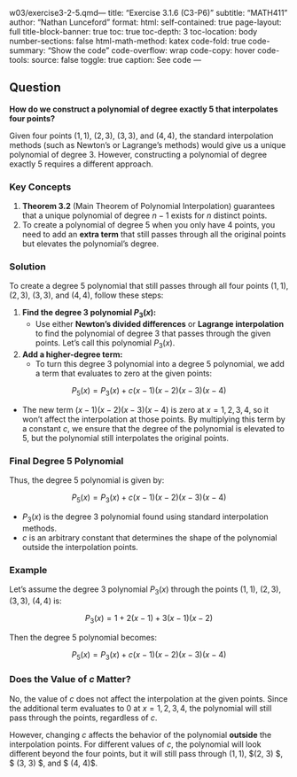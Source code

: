 w03/exercise3-2-5.qmd---
title: "Exercise 3.1.6 (C3-P6)"
subtitle: "MATH411"
author: "Nathan Lunceford"
format:
  html:
    self-contained: true
    page-layout: full
    title-block-banner: true
    toc: true
    toc-depth: 3
    toc-location: body
    number-sections: false
    html-math-method: katex
    code-fold: true
    code-summary: "Show the code"
    code-overflow: wrap
    code-copy: hover
    code-tools:
        source: false
        toggle: true
        caption: See code 
---

## Question

**How do we construct a polynomial of degree exactly 5 that interpolates four points?**

Given four points $(1, 1)$, $(2, 3)$, $(3, 3)$, and $(4, 4)$, the standard interpolation methods (such as Newton’s or Lagrange’s methods) would give us a unique polynomial of degree 3. However, constructing a polynomial of degree exactly 5 requires a different approach.

### Key Concepts

1. **Theorem 3.2** (Main Theorem of Polynomial Interpolation) guarantees that a unique polynomial of degree $n-1$ exists for $n$ distinct points.
2. To create a polynomial of degree 5 when you only have 4 points, you need to add an **extra term** that still passes through all the original points but elevates the polynomial’s degree.

### Solution

To create a degree 5 polynomial that still passes through all four points $(1, 1)$, $(2, 3)$, $(3, 3)$, and $(4, 4)$, follow these steps:

1. **Find the degree 3 polynomial $P_3(x)$:**
   - Use either **Newton’s divided differences** or **Lagrange interpolation** to find the polynomial of degree 3 that passes through the given points. Let’s call this polynomial $P_3(x)$.

2. **Add a higher-degree term:**
   - To turn this degree 3 polynomial into a degree 5 polynomial, we add a term that evaluates to zero at the given points:
   
$$P_5(x) = P_3(x) + c(x - 1)(x - 2)(x - 3)(x - 4)$$
   
   - The new term $(x - 1)(x - 2)(x - 3)(x - 4)$ is zero at $x = 1, 2, 3, 4$, so it won’t affect the interpolation at those points. By multiplying this term by a constant $c$, we ensure that the degree of the polynomial is elevated to 5, but the polynomial still interpolates the original points.

### Final Degree 5 Polynomial

Thus, the degree 5 polynomial is given by:

$$P_5(x) = P_3(x) + c(x - 1)(x - 2)(x - 3)(x - 4)$$

- $P_3(x)$ is the degree 3 polynomial found using standard interpolation methods.
- $c$ is an arbitrary constant that determines the shape of the polynomial outside the interpolation points.

### Example

Let’s assume the degree 3 polynomial $P_3(x)$ through the points $(1, 1)$, $(2, 3)$, $(3, 3)$, $(4, 4)$ is:

$$P_3(x) = 1 + 2(x - 1) + 3(x - 1)(x - 2)$$

Then the degree 5 polynomial becomes:

$$P_5(x) = P_3(x) + c(x - 1)(x - 2)(x - 3)(x - 4)$$

### Does the Value of $c$ Matter?

No, the value of $c$ does not affect the interpolation at the given points. Since the additional term evaluates to 0 at $x = 1, 2, 3, 4$, the polynomial will still pass through the points, regardless of $c$.

However, changing $c$ affects the behavior of the polynomial **outside** the interpolation points. For different values of $c$, the polynomial will look different beyond the four points, but it will still pass through $(1, 1)$, $(2, 3) $, $ (3, 3) $, and $ (4, 4)$.
